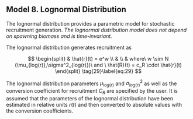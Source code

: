 
## Model 8. Lognormal Distribution {.unnumbered}

The lognormal distribution provides a parametric model for stochastic recruitment generation. *The lognormal distribution model does not depend on spawning biomass and is time-invariant.*

The lognormal distribution generates recruitment as

$$
\begin{split}
& \hat{r}(t) = e^w \\
& \\
& where\ w \sim N (\mu_{log(r)},\sigma^2_{log(r)})\ and \ \hat{R}(t) = c_R \cdot \hat{r}(t)
\end{split}
\tag{29}\label{eq:29}
$$

The lognormal distribution parameters $\mu_{log(r)}$ and $\sigma^2_{log(r)}$ as well as the conversion coefficient for recruitment $C_R$ are specified by the user. It is assumed that the parameters of the lognormal distribution have been estimated in relative units $r(t)$ and then converted to absolute values with the conversion coefficients.
